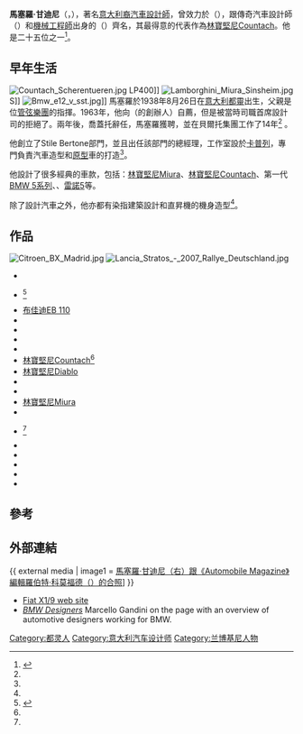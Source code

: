{{noteTA
|1=zh:蘭博基尼;zh-hans:兰博基尼;zh-hk:林寶堅尼;zh-tw:藍寶堅尼;
}}
{{Infobox fashion designer
|name           = Marcello Gandini
|image          = 
|alt            = 
|image_size     = 
|caption        = 
|birth_name     = 
|birth_date     = {{Birth date and age|1938|8|26}}
|birth_place    = [[意大利|意大利]][[都靈|都靈]]
|death_date     = 
|death_place    = 
|death_cause    = 
|resting_place  = 
|resting_place_coordinates = 
|residence      = 
|nationality    = {{ITA}}
|other_names    = 
|education      = 
|label_name     = 
|awards         = 
|known_for      = [[林寶堅尼Countach|林寶堅尼Countach]]
|occupation     = 汽車設計師
|religion       = 
|spouse         = 
|partner        = 
|children       = 
|parents        = 
|relatives      = 
|signature      = 
|signature_alt  = 
|signature_size = 
|website        = 
|footnotes      = 
}}
'''馬塞羅·甘迪尼'''（{{lang-it|Marcello Gandini}}，{{bd|1938年|8月26日}}），著名[[意大利人|意大利裔]][[汽車設計|汽車設計師]]，曾效力於{{link-en|貝爾托集團|Gruppo Bertone}}（{{lang|it|Gruppo Bertone}}），跟傳奇汽車設計師{{link-en|喬蓋托·喬治亞羅|Giorgetto Giugiaro}}（{{lang|it|Giorgetto Giugiaro}}）和[[機械工程師|機械工程師]]出身的{{link-en|萊昂納多·菲奧拉萬蒂|Leonardo Fioravanti (engineer)}}（{{lang|it|Leonardo Fioravanti}}）齊名，其最得意的代表作為[[林寶堅尼Countach|林寶堅尼Countach]]。他是二十五位{{link-en|世紀汽車設計師|Car Designer of the Century}}之一<ref name="autmobilemag">{{cite web
  | title = Marcello Gandini - Automotive Designer
  | publisher = Automobile Magazine, Robert Cumberford, October 2009
  | url = http://www.automobilemag.com/features/news/0911_marcello_gandini_automotive_designer/index.html
  | access-date = 2015-07-31
  | archive-date = 2020-11-11
  | archive-url = https://web.archive.org/web/20201111194459/http://www.automobilemag.com/features/news/0911_marcello_gandini_automotive_designer/index.html
  | dead-url = no
  }}</ref>。

== 早年生活 ==
[[Image:Countach_Scherentueren.jpg|thumb]] LP400]]
[[Image:Lamborghini_Miura_Sinsheim.jpg|thumb]]S]]
[[File:Bmw_e12_v_sst.jpg|thumb]]]]
馬塞羅於1938年8月26日在[[意大利|意大利]][[都靈|都靈]]出生，父親是位[[管弦樂團|管弦樂團]]的指揮。1963年，他向{{link-en|努西奥·貝爾托|Nuccio Bertone}}（{{link-en|貝爾托集團|Gruppo Bertone}}的創辦人）自薦，但是被當時司職首席設計司的{{link-en|喬蓋托·喬治亞羅|Giorgetto Giugiaro}}拒絕了。兩年後，喬蓋托辭任，馬塞羅獲聘，並在貝爾托集團工作了14年<ref name="autmobilemag"/> 。

他創立了Stile Bertone部門，並且出任該部門的總經理，工作室設於[[卡普列|卡普列]]，專門負責汽車造型和[[原型_(工程)|原型]]車的打造<ref name="autmobilemag"/>。

他設計了很多經典的車款，包括：[[林寶堅尼Miura|林寶堅尼Miura]]、[[林寶堅尼Countach|林寶堅尼Countach]]、第一代[[BMW_5系列|BMW 5系列]]、{{link-en|先進BX|Citroën BX}}、[[雷諾5|雷諾5]]等。

除了設計汽車之外，他亦都有染指建築設計和直昇機的機身造型<ref name="autmobilemag"/>。

== 作品 ==
[[File:Citroen_BX_Madrid.jpg|thumb]]
[[File:Lancia_Stratos_-_2007_Rallye_Deutschland.jpg|thumb]]
* {{link-en|愛快羅密歐Montreal|Alfa Romeo Montreal}}
* {{link-en|愛快羅密歐Carabo|Alfa Romeo Carabo}}<ref name=r&t112014>{{cite journal|title=The Stars & Cars of Bertone|journal=[[Road_&_Track|Road & Track]]|date=November 2014|page=78}}</ref>
* [[布佳迪EB_110|布佳迪EB 110]]
* {{link-en|先進BX|Citroën BX}}
* {{link-en|法拉利Dino|Ferrari Dino|法拉利Dino 308GT4}}
* {{link-en|快意132|Fiat 132}}
* {{link-en|快意X1/9|Fiat X1/9}}
* [[林寶堅尼Countach|林寶堅尼Countach]]<ref name=r&t112014/>
* [[林寶堅尼Diablo|林寶堅尼Diablo]]
* {{link-en|林寶堅尼Espada|Lamborghini Espada}}
* {{link-en|林寶堅尼Jarama|Lamborghini Jarama}}
* [[林寶堅尼Miura|林寶堅尼Miura]]
* {{link-en|林寶堅尼Urraco|Lamborghini Urraco}}
* {{link-en|領先Stratos|Lancia Stratos}}<ref name=r&t112014/>
* {{link-en|瑪莎拉蒂Khamsin|Maserati Khamsin}}
* {{link-en|瑪莎拉蒂Ghibli|Maserati Ghibli}}
* {{link-en|瑪莎拉蒂Quattroporte|Maserati Quattroporte}}
* {{link-en|瑪莎拉蒂Shamal|Maserati Shamal}}
* {{link-en|雷諾5 Turbo|Renault 5 Turbo}}

== 參考 ==
{{reflist}}

== 外部連結 ==
{{ external media
| image1 = [http://image.automobilemag.com/f/features/news/25484330+w440/0911_17_z+auto_designer_marcello_gandini+and_robert_cumberford.jpg 馬塞羅·甘迪尼（右）跟《Automobile Magazine》編輯羅伯特·科莫福德（{{lang|en|Robert Cumberford}}）的合照]]
}}
* [http://www.icsunonove.it/ Fiat X1/9 web site] {{Wayback|url=http://www.icsunonove.it/ |date=20200405072850 }}
* [https://www.webcitation.org/6CN8mVEjO?url=http://www.bmwism.com/bmws_designers.htm ''BMW Designers'' ] Marcello Gandini on the page with an overview of automotive designers working for BMW.

{{DEFAULTSORT:Gandini, Marcello}}
[[Category:都灵人|Category:都灵人]]
[[Category:意大利汽车设计师|Category:意大利汽车设计师]]
[[Category:兰博基尼人物|Category:兰博基尼人物]]